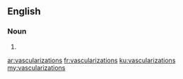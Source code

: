 ==English==

===Noun===
{{head|en|plural}}

# {{plural of|vascularization|lang=en|nocat=1}}

[[ar:vascularizations]]
[[fr:vascularizations]]
[[ku:vascularizations]]
[[my:vascularizations]]
